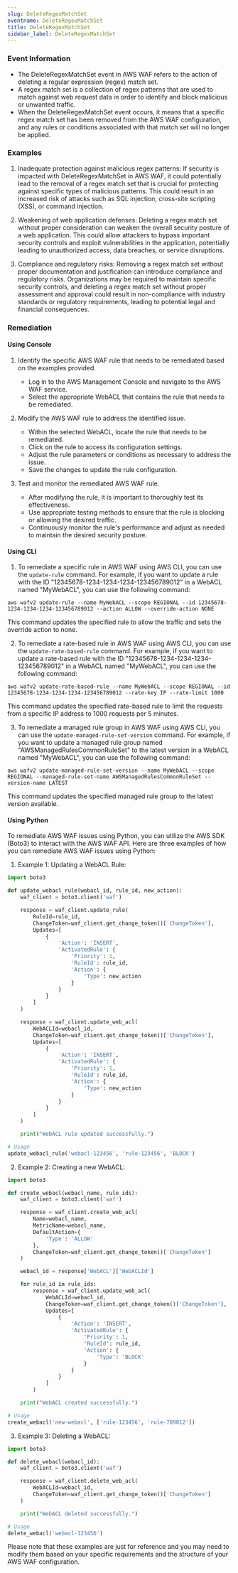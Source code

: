 ```yaml
--- 
slug: DeleteRegexMatchSet
eventname: DeleteRegexMatchSet
title: DeleteRegexMatchSet
sidebar_label: DeleteRegexMatchSet
---
```

                       
### Event Information

- The DeleteRegexMatchSet event in AWS WAF refers to the action of deleting a regular expression (regex) match set. 
- A regex match set is a collection of regex patterns that are used to match against web request data in order to identify and block malicious or unwanted traffic. 
- When the DeleteRegexMatchSet event occurs, it means that a specific regex match set has been removed from the AWS WAF configuration, and any rules or conditions associated with that match set will no longer be applied.


### Examples

1. Inadequate protection against malicious regex patterns: If security is impacted with DeleteRegexMatchSet in AWS WAF, it could potentially lead to the removal of a regex match set that is crucial for protecting against specific types of malicious patterns. This could result in an increased risk of attacks such as SQL injection, cross-site scripting (XSS), or command injection.

2. Weakening of web application defenses: Deleting a regex match set without proper consideration can weaken the overall security posture of a web application. This could allow attackers to bypass important security controls and exploit vulnerabilities in the application, potentially leading to unauthorized access, data breaches, or service disruptions.

3. Compliance and regulatory risks: Removing a regex match set without proper documentation and justification can introduce compliance and regulatory risks. Organizations may be required to maintain specific security controls, and deleting a regex match set without proper assessment and approval could result in non-compliance with industry standards or regulatory requirements, leading to potential legal and financial consequences.

### Remediation

#### Using Console

1. Identify the specific AWS WAF rule that needs to be remediated based on the examples provided.
   - Log in to the AWS Management Console and navigate to the AWS WAF service.
   - Select the appropriate WebACL that contains the rule that needs to be remediated.

2. Modify the AWS WAF rule to address the identified issue.
   - Within the selected WebACL, locate the rule that needs to be remediated.
   - Click on the rule to access its configuration settings.
   - Adjust the rule parameters or conditions as necessary to address the issue.
   - Save the changes to update the rule configuration.

3. Test and monitor the remediated AWS WAF rule.
   - After modifying the rule, it is important to thoroughly test its effectiveness.
   - Use appropriate testing methods to ensure that the rule is blocking or allowing the desired traffic.
   - Continuously monitor the rule's performance and adjust as needed to maintain the desired security posture.

#### Using CLI

1. To remediate a specific rule in AWS WAF using AWS CLI, you can use the `update-rule` command. For example, if you want to update a rule with the ID "12345678-1234-1234-1234-123456789012" in a WebACL named "MyWebACL", you can use the following command:

```
aws wafv2 update-rule --name MyWebACL --scope REGIONAL --id 12345678-1234-1234-1234-123456789012 --action ALLOW --override-action NONE
```

This command updates the specified rule to allow the traffic and sets the override action to none.

2. To remediate a rate-based rule in AWS WAF using AWS CLI, you can use the `update-rate-based-rule` command. For example, if you want to update a rate-based rule with the ID "12345678-1234-1234-1234-123456789012" in a WebACL named "MyWebACL", you can use the following command:

```
aws wafv2 update-rate-based-rule --name MyWebACL --scope REGIONAL --id 12345678-1234-1234-1234-123456789012 --rate-key IP --rate-limit 1000
```

This command updates the specified rate-based rule to limit the requests from a specific IP address to 1000 requests per 5 minutes.

3. To remediate a managed rule group in AWS WAF using AWS CLI, you can use the `update-managed-rule-set-version` command. For example, if you want to update a managed rule group named "AWSManagedRulesCommonRuleSet" to the latest version in a WebACL named "MyWebACL", you can use the following command:

```
aws wafv2 update-managed-rule-set-version --name MyWebACL --scope REGIONAL --managed-rule-set-name AWSManagedRulesCommonRuleSet --version-name LATEST
```

This command updates the specified managed rule group to the latest version available.

#### Using Python

To remediate AWS WAF issues using Python, you can utilize the AWS SDK (Boto3) to interact with the AWS WAF API. Here are three examples of how you can remediate AWS WAF issues using Python:

1. Example 1: Updating a WebACL Rule:
```python
import boto3

def update_webacl_rule(webacl_id, rule_id, new_action):
    waf_client = boto3.client('waf')

    response = waf_client.update_rule(
        RuleId=rule_id,
        ChangeToken=waf_client.get_change_token()['ChangeToken'],
        Updates=[
            {
                'Action': 'INSERT',
                'ActivatedRule': {
                    'Priority': 1,
                    'RuleId': rule_id,
                    'Action': {
                        'Type': new_action
                    }
                }
            }
        ]
    )

    response = waf_client.update_web_acl(
        WebACLId=webacl_id,
        ChangeToken=waf_client.get_change_token()['ChangeToken'],
        Updates=[
            {
                'Action': 'INSERT',
                'ActivatedRule': {
                    'Priority': 1,
                    'RuleId': rule_id,
                    'Action': {
                        'Type': new_action
                    }
                }
            }
        ]
    )

    print("WebACL rule updated successfully.")

# Usage
update_webacl_rule('webacl-123456', 'rule-123456', 'BLOCK')
```

2. Example 2: Creating a new WebACL:
```python
import boto3

def create_webacl(webacl_name, rule_ids):
    waf_client = boto3.client('waf')

    response = waf_client.create_web_acl(
        Name=webacl_name,
        MetricName=webacl_name,
        DefaultAction={
            'Type': 'ALLOW'
        },
        ChangeToken=waf_client.get_change_token()['ChangeToken']
    )

    webacl_id = response['WebACL']['WebACLId']

    for rule_id in rule_ids:
        response = waf_client.update_web_acl(
            WebACLId=webacl_id,
            ChangeToken=waf_client.get_change_token()['ChangeToken'],
            Updates=[
                {
                    'Action': 'INSERT',
                    'ActivatedRule': {
                        'Priority': 1,
                        'RuleId': rule_id,
                        'Action': {
                            'Type': 'BLOCK'
                        }
                    }
                }
            ]
        )

    print("WebACL created successfully.")

# Usage
create_webacl('new-webacl', ['rule-123456', 'rule-789012'])
```

3. Example 3: Deleting a WebACL:
```python
import boto3

def delete_webacl(webacl_id):
    waf_client = boto3.client('waf')

    response = waf_client.delete_web_acl(
        WebACLId=webacl_id,
        ChangeToken=waf_client.get_change_token()['ChangeToken']
    )

    print("WebACL deleted successfully.")

# Usage
delete_webacl('webacl-123456')
```

Please note that these examples are just for reference and you may need to modify them based on your specific requirements and the structure of your AWS WAF configuration.


 